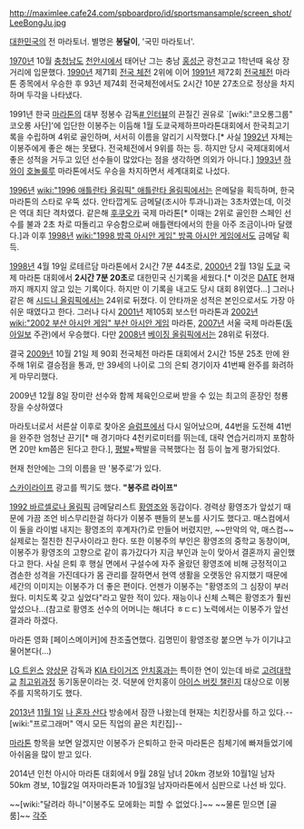 http://maximlee.cafe24.com/spboardpro/id/sportsmansample/screen_shot/LeeBongJu.jpg

[[대한민국]]의 전 마라토너. 별명은 '''봉달이''', '국민 마라토너'.

[[1970년]] 10월 [[충청남도]] [[천안시]]에서 태어난 그는 충남 [[홍성군]] 광천고교 1학년때 육상 장거리에 입문했다. [[1990년]] 제71회 [[전국 체전]] 2위에 이어 [[1991년]] 제72회 [[전국체전]] 마라톤 종목에서 우승한 후 93년 제74회 전국체전에서도 2시간 10분 27초으로 정상을 차지하며 두각을 나타냈다.

1991년 한국 [[마라톤]]의 대부 정봉수 감독[http://www.marathon.pe.kr/pds/jungbongsoo.html # 인터뷰]의 끈질긴 권유로 `[wiki:"코오롱그룹" 코오롱 사단]'에 입단한 이봉주는 이듬해 1월 도쿄국제하프마라톤대회에서 한국최고기록을 수립하며 4위로 골인하며, 서서히 이름을 알리기 시작했다.[* 사실 [[1992년]] 자체는 이봉주에게 좋은 해는 못됐다. 전국체전에서 9위를 하는 등. 하지만 당시 국제대회에서 좋은 성적을 거두고 있던 선수들이 많았다는 점을 생각하면 의외가 아니다.] [[1993년]] [[하와이]] [[호놀룰루]] 마라톤에서도 우승을 차지하면서 세계대회로 나섰다. 

[[1996년]] [[wiki:"1996 애틀란타 올림픽" 애틀란타 올림픽]]에서는 은메달을 획득하며, 한국 마라톤의 스타로 우뚝 섰다. 안타깝게도 금메달(조시아 투과니)과는 3초차였는데, 이것은 역대 최단 격차였다. 같은해 [[후쿠오카]] 국제 마라톤[* 이때는 2위로 골인한 스페인 선수를 불과 2초 차로 따돌리고 우승함으로써 애틀랜타에서의 한을 아주 조금이나마 달랬다.]과 이후 [[1998년]] [[wiki:"1998 방콕 아시안 게임" 방콕 아시안 게임]]에서도 금메달 획득.

[[1998년]] 4월 19일 로테르담 마라톤에서 2시간 7분 44초로, [[2000년]] 2월 13일 [[도쿄]] 국제 마라톤 대회에서 '''2시간 7분 20초'''로 대한민국 신기록을 세웠다.[* 이것은 [[DATE]] 현재까지 깨지지 않고 있는 기록이다. 하지만 이 기록을 내고도 당시 대회 8위였다...] 그러나 같은 해 [[시드니 올림픽]]에서는 24위로 뒤졌다. 이 안타까운 성적은 본인으로서도 가장 아쉬운 때였다고 한다. 그러나 다시 [[2001년]] 제105회 보스턴 마라톤과 [[2002년]] [[wiki:"2002 부산 아시안 게임" 부산 아시안 게임]] 마라톤, [[2007년]] 서울 국제 마라톤([[동아일보]] 주관)에서 우승했다. 다만 [[2008년]] [[베이징 올림픽]]에서는 28위로 뒤졌다.

결국 [[2009년]] 10월 21일 제 90회 전국체전 마라톤 대회에서 2시간 15분 25초 만에 완주해 1위로 결승점을 통과, 만 39세의 나이로 그의 은퇴 경기이자 41번째 완주를 화려하게 마무리했다. 

2009년 12월 8일 장미란 선수와 함께 체육인으로써 받을 수 있는 최고의 훈장인 청룡장을 수상하였다

마라토너로서 서른살 이후로 찾아온 [[슬럼프]]에서 다시 일어났으며, 44번을 도전해 41번을 완주한 엄청난 끈기[* 매 경기마다 4천키로미터를 뛰는데, 대략 연습거리까지 포함하면 20만 km쯤은 된다고 한다.], [[평발]]+짝발을 극복했다는 점 등이 높게 평가되었다. 

현재 천안에는 그의 이름을 딴 '봉주로’가 있다.

[[스카이라이프]] 광고를 찍기도 했다. '''"봉주르 라이프"'''

[[1992 바르셀로나 올림픽]] 금메달리스트 [[황영조]]와 동갑이다. 경력상 황영조가 앞섰기 때문에 가끔 조언 비스무리한걸 하다가 이봉주 팬들의 분노를 사기도 했다고. 매스컴에서 이 둘을 라이벌 내지는 황영조의 후계자(?)로 만들어 버렸지만, ~~만악의 악, 매스컴~~ 실제로는 절친한 친구사이라고 한다. 또한 이봉주의 부인은 황영조의 중학교 동창이며, 이봉주가 황영조의 고향으로 같이 휴가갔다가 지금 부인과 눈이 맞아서 결혼까지 골인했다고 한다. 사실 은퇴 후 행실 면에서 구설수에 자주 올랐던 황영조에 비해 긍정적이고 겸손한 성격을 가진데다가 몸 관리를 잘하면서 현역 생활을 오랫동안 유지했기 때문에 세간의 이미지는 이봉주가 더 좋은 편이다. 언젠가 이봉주는 "황영조의 그 심장이 부러웠다. 미치도록 갖고 싶었다"라고 말한 적이 있다. 재능이나 신체 스펙은 황영조가 훨씬 앞섰으나...(참고로 황영조 선수의 어머니는 해녀다 ㅎㄷㄷ) 노력에서는 이봉주가 앞선 결과라 하겠다. 

마라톤 영화 [페이스메이커]에 찬조출연했다. 김명민이 황영조랑 붙으면 누가 이기냐고 물어본다(...)

[[LG 트윈스]] [[양상문]] 감독과 [[KIA 타이거즈]] [[안치홍]]과는 특이한 연이 있는데 바로 [[고려대학교]] [[최고위과정]] 동기동문이라는 것. 덕분에 안치홍이 [[아이스 버킷 챌린지]] 대상으로 이봉주를 지목하기도 했다.

[[2013년]] [[11월 1일]] [[나 혼자 산다]] 방송에서 잠깐 나왔는데 현재는 치킨장사를 하고 있다.--[wiki:"프로그래머" 역시 모든 직업의 끝은 치킨집]--

[[마라톤]] 항목을 보면 알겠지만 이봉주가 은퇴하고 한국 마라톤은 침체기에 빠져들었기에 아쉬움을 많이 받고 있다. 

2014년 인천 아시아 마라톤 대회에서 9월 28일 남녀 20km 경보와 10월1일 남자 50km 경보, 10월2일 여자마라톤과 10월3일 남자마라톤에서 심판으로 나선 바 있다.

~~[wiki:"달려라 하니"이봉주도 모에화는 피할 수 없었다.]~~ ~~물론 믿으면 [골룸]~~
[[각주]]
